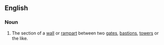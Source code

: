==English==

===Noun===
{{en-noun}}

# {{lb|en|architecture}} The section of a [[wall]] or [[rampart]] between two [[gates]], [[bastion]]s, [[tower]]s or the like.